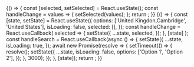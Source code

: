 
<Meta title='Core/Typeahead' component={Typeahead} />

<Canvas>
	<Story name='Basic'>
		{() => {
			const [selected, setSelected] = React.useState();
			const handleChange = values => {
				setSelected(values);
			};
			return <Typeahead options={['United Kingdon,Cambridge', 'United States']} selected={selected} onChange={handleChange} multiple />;
		}}
	</Story>
	<Story name='Async'>
		{() => {
			const [state, setState] = React.useState({
				options: ['United Kingdon,Cambridge', 'United States'],
				isLoading: false,
				selected: [],
			});
			const handleChange = React.useCallback(
				selected => {
					setState({
						...state,
						selected,
					});
				},
				[state]
			);
			const handleSearch = React.useCallback(async () => {
				setState({
					...state,
					isLoading: true,
				});
				await new Promise(resolve => {
					setTimeout(() => {
						resolve();
						setState({
							...state,
							isLoading: false,
							options: ['Option 1', 'Option 2'],
						});
					}, 3000);
				});
			}, [state]);
			return <Typeahead {...state} onSearch={handleSearch} multiple async />;
		}}
	</Story>
</Canvas>
